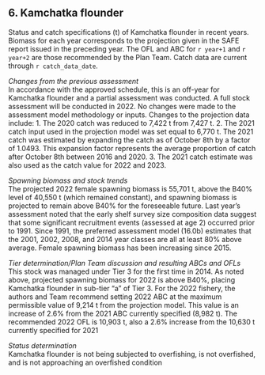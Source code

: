 ## 6. Kamchatka flounder  
Status and catch specifications (t) of Kamchatka flounder in recent years. 
Biomass for each year corresponds to the projection given in the SAFE report issued in the preceding year. The OFL and ABC for `r year+1` and `r year+2` are those recommended by the Plan Team. 
Catch data are current through `r catch_data_date`.

*Changes from the previous assessment*  
In accordance with the approved schedule, this is an off-year for Kamchatka flounder and a partial
assessment was conducted. A full stock assessment will be conducted in 2022. No changes were made to
the assessment model methodology or inputs.
Changes to the projection data include:
1. The 2020 catch was reduced to 7,422 t from 7,427 t.
2. The 2021 catch input used in the projection model was set equal to 6,770 t. The 2021 catch was
estimated by expanding the catch as of October 8th by a factor of 1.0493. This expansion factor
represents the average proportion of catch after October 8th between 2016 and 2020.
3. The 2021 catch estimate was also used as the catch value for 2022 and 2023.


*Spawning biomass and stock trends*  
The projected 2022 female spawning biomass is 55,701 t, above the B40% level of 40,550 t (which remained
constant), and spawning biomass is projected to remain above B40% for the foreseeable future. Last year’s
assessment noted that the early shelf survey size composition data suggest that some significant recruitment
events (assessed at age 2) occurred prior to 1991. Since 1991, the preferred assessment model (16.0b)
estimates that the 2001, 2002, 2008, and 2014 year classes are all at least 80% above average. Female
spawning biomass has been increasing since 2015. 

*Tier determination/Plan Team discussion and resulting ABCs and OFLs*  
This stock was managed under Tier 3 for the first time in 2014. As noted above, projected spawning biomass
for 2022 is above B40%, placing Kamchatka flounder in sub-tier “a” of Tier 3. For the 2022 fishery, the
authors and Team recommend setting 2022 ABC at the maximum permissible value of 9,214 t from the
projection model. This value is an increase of 2.6% from the 2021 ABC currently specified (8,982 t). The
recommended 2022 OFL is 10,903 t, also a 2.6% increase from the 10,630 t currently specified for 2021

*Status determination*  
Kamchatka flounder is not being subjected to overfishing, is not overfished, and is not approaching an
overfished condition


